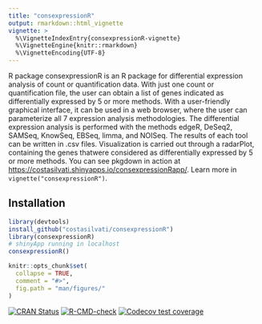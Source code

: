 ```yaml
---
title: "consexpressionR"
output: rmarkdown::html_vignette
vignette: >
  %\VignetteIndexEntry{consexpressionR-vignette}
  %\VignetteEngine{knitr::rmarkdown}
  %\VignetteEncoding{UTF-8}
---
```


R package consexpressionR is an R package for differential expression analysis of count or quantification data. With just one count or quantification file, the user can obtain a list of genes indicated as differentially expressed by 5 or more methods. With a user-friendly graphical interface, it can be used in a web browser, where the user can parameterize all 7 expression analysis methodologies. The differential expression analysis is performed with the methods edgeR, DeSeq2, SAMSeq, KnowSeq, EBSeq, limma, and NOISeq. The results of each tool can be written in .csv files. Visualization is carried out through a radarPlot, containing the genes thatwere considered as differentially expressed by 5 or more methods. You can see pkgdown in action at <https://costasilvati.shinyapps.io/consexpressionRapp/>. Learn more in `vignette("consexpressionR")`.

## Installation

```r
library(devtools)
install_github("costasilvati/consexpressionR")
library(consexpressionR)
# shinyApp running in localhost
consexpressionR()
```

```r
knitr::opts_chunk$set(
  collapse = TRUE,
  comment = "#>",
  fig.path = "man/figures/"
)
```

<!--
# pkgdown <img src="man/figures/logo.png" align="right" alt="" width="120" />
-->

<!-- badges: start -->

[![CRAN Status]()](){.pkgdown-release} [![R-CMD-check](https://github.com/r-lib/pkgdown/actions/workflows/R-CMD-check.yaml/badge.svg)](https://github.com/r-lib/pkgdown/actions/workflows/R-CMD-check.yaml){.pkgdown-devel} [![Codecov test coverage](https://codecov.io/gh/r-lib/pkgdown/branch/main/graph/badge.svg)](https://app.codecov.io/gh/r-lib/pkgdown?branch=main)

<!-- badges: end -->
